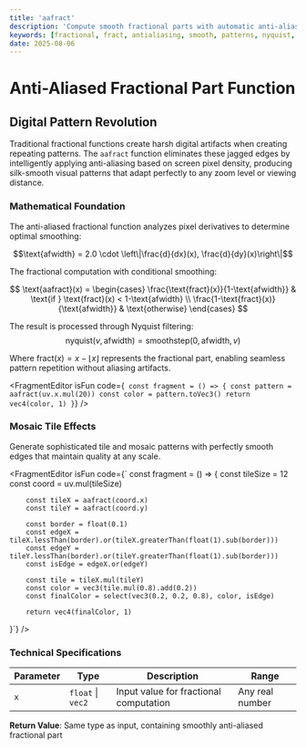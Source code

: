 ```yaml
---
title: 'aafract'
description: 'Compute smooth fractional parts with automatic anti-aliasing for crisp, artifact-free patterns'
keywords: [fractional, fract, antialiasing, smooth, patterns, nyquist, filtering]
date: 2025-08-06
---
```



# Anti-Aliased Fractional Part Function

## Digital Pattern Revolution

Traditional fractional functions create harsh digital artifacts when creating repeating patterns. The `aafract` function eliminates these jagged edges by intelligently applying anti-aliasing based on screen pixel density, producing silk-smooth visual patterns that adapt perfectly to any zoom level or viewing distance.

### Mathematical Foundation

The anti-aliased fractional function analyzes pixel derivatives to determine optimal smoothing:

$$\text{afwidth} = 2.0 \cdot \left\|\frac{d}{dx}(x), \frac{d}{dy}(x)\right\|$$

The fractional computation with conditional smoothing:

$$
\text{aafract}(x) = \begin{cases}
\frac{\text{fract}(x)}{1-\text{afwidth}} & \text{if } \text{fract}(x) < 1-\text{afwidth} \\
\frac{1-\text{fract}(x)}{\text{afwidth}} & \text{otherwise}
\end{cases}
$$

The result is processed through Nyquist filtering:
$$\text{nyquist}(v, \text{afwidth}) = \text{smoothstep}(0, \text{afwidth}, v)$$

Where $\text{fract}(x) = x - \lfloor x \rfloor$ represents the fractional part, enabling seamless pattern repetition without aliasing artifacts.

<FragmentEditor
        isFun
        code={`
const fragment = () => {
        const pattern = aafract(uv.x.mul(20))
        const color = pattern.toVec3()
        return vec4(color, 1)
}`}
/>

### Mosaic Tile Effects

Generate sophisticated tile and mosaic patterns with perfectly smooth edges that maintain quality at any scale.

<FragmentEditor
        isFun
        code={`
const fragment = () => {
        const tileSize = 12
        const coord = uv.mul(tileSize)

        const tileX = aafract(coord.x)
        const tileY = aafract(coord.y)

        const border = float(0.1)
        const edgeX = tileX.lessThan(border).or(tileX.greaterThan(float(1).sub(border)))
        const edgeY = tileY.lessThan(border).or(tileY.greaterThan(float(1).sub(border)))
        const isEdge = edgeX.or(edgeY)

        const tile = tileX.mul(tileY)
        const color = vec3(tile.mul(0.8).add(0.2))
        const finalColor = select(vec3(0.2, 0.2, 0.8), color, isEdge)

        return vec4(finalColor, 1)

}`}
/>

### Technical Specifications

| Parameter | Type              | Description                            | Range           |
| --------- | ----------------- | -------------------------------------- | --------------- |
| `x`       | `float` \| `vec2` | Input value for fractional computation | Any real number |

**Return Value**: Same type as input, containing smoothly anti-aliased fractional part

